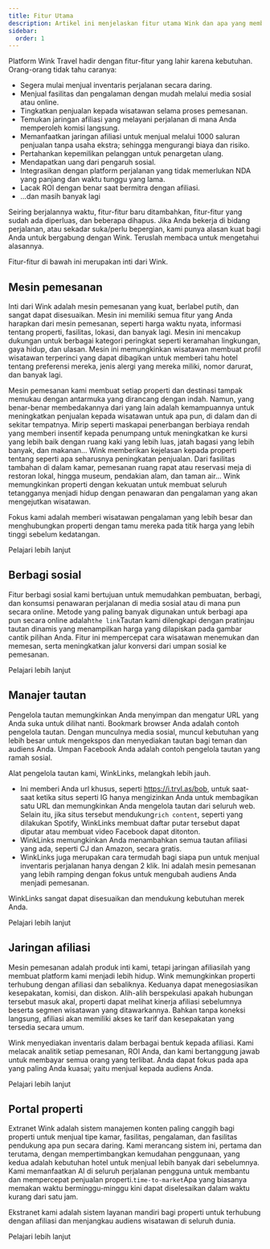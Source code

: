 ```yaml
---
title: Fitur Utama
description: Artikel ini menjelaskan fitur utama Wink dan apa yang membuat kami istimewa.
sidebar:
  order: 1
---
```


Platform Wink Travel hadir dengan fitur-fitur yang lahir karena kebutuhan. Orang-orang tidak tahu caranya:

* Segera mulai menjual inventaris perjalanan secara daring.
* Menjual fasilitas dan pengalaman dengan mudah melalui media sosial atau online.
* Tingkatkan penjualan kepada wisatawan selama proses pemesanan.
* Temukan jaringan afiliasi yang melayani perjalanan di mana Anda memperoleh komisi langsung.
* Memanfaatkan jaringan afiliasi untuk menjual melalui 1000 saluran penjualan tanpa usaha ekstra; sehingga mengurangi biaya dan risiko.
* Pertahankan kepemilikan pelanggan untuk penargetan ulang.
* Mendapatkan uang dari pengaruh sosial.
* Integrasikan dengan platform perjalanan yang tidak memerlukan NDA yang panjang dan waktu tunggu yang lama.
* Lacak ROI dengan benar saat bermitra dengan afiliasi.
* ...dan masih banyak lagi

Seiring berjalannya waktu, fitur-fitur baru ditambahkan, fitur-fitur yang sudah ada diperluas, dan beberapa dihapus. Jika Anda bekerja di bidang perjalanan, atau sekadar suka/perlu bepergian, kami punya alasan kuat bagi Anda untuk bergabung dengan Wink. Teruslah membaca untuk mengetahui alasannya.

Fitur-fitur di bawah ini merupakan inti dari Wink.

## Mesin pemesanan

Inti dari Wink adalah mesin pemesanan yang kuat, berlabel putih, dan sangat dapat disesuaikan. Mesin ini memiliki semua fitur yang Anda harapkan dari mesin pemesanan, seperti harga waktu nyata, informasi tentang properti, fasilitas, lokasi, dan banyak lagi. Mesin ini mencakup dukungan untuk berbagai kategori peringkat seperti keramahan lingkungan, gaya hidup, dan ulasan. Mesin ini memungkinkan wisatawan membuat profil wisatawan terperinci yang dapat dibagikan untuk memberi tahu hotel tentang preferensi mereka, jenis alergi yang mereka miliki, nomor darurat, dan banyak lagi.

Mesin pemesanan kami membuat setiap properti dan destinasi tampak memukau dengan antarmuka yang dirancang dengan indah. Namun, yang benar-benar membedakannya dari yang lain adalah kemampuannya untuk meningkatkan penjualan kepada wisatawan untuk apa pun, di dalam dan di sekitar tempatnya. Mirip seperti maskapai penerbangan berbiaya rendah yang memberi insentif kepada penumpang untuk meningkatkan ke kursi yang lebih baik dengan ruang kaki yang lebih luas, jatah bagasi yang lebih banyak, dan makanan... Wink memberikan kejelasan kepada properti tentang seperti apa seharusnya peningkatan penjualan. Dari fasilitas tambahan di dalam kamar, pemesanan ruang rapat atau reservasi meja di restoran lokal, hingga museum, pendakian alam, dan taman air... Wink memungkinkan properti dengan kekuatan untuk membuat seluruh tetangganya menjadi hidup dengan penawaran dan pengalaman yang akan mengejutkan wisatawan.

Fokus kami adalah memberi wisatawan pengalaman yang lebih besar dan menghubungkan properti dengan tamu mereka pada titik harga yang lebih tinggi sebelum kedatangan.

<LinkButton href="/booking-engine/in-a-nutshell">
  Pelajari lebih lanjut
</LinkButton>


## Berbagi sosial

Fitur berbagi sosial kami bertujuan untuk memudahkan pembuatan, berbagi, dan konsumsi penawaran perjalanan di media sosial atau di mana pun secara online. Metode yang paling banyak digunakan untuk berbagi apa pun secara online adalah`the link`Tautan kami dilengkapi dengan pratinjau tautan dinamis yang menampilkan harga yang dilapiskan pada gambar cantik pilihan Anda. Fitur ini mempercepat cara wisatawan menemukan dan memesan, serta meningkatkan jalur konversi dari umpan sosial ke pemesanan.

<LinkButton href="/studio/shareable-links">
  Pelajari lebih lanjut
</LinkButton>


## Manajer tautan

Pengelola tautan memungkinkan Anda menyimpan dan mengatur URL yang Anda suka untuk dilihat nanti. Bookmark browser Anda adalah contoh pengelola tautan. Dengan munculnya media sosial, muncul kebutuhan yang lebih besar untuk mengekspos dan menyediakan tautan bagi teman dan audiens Anda. Umpan Facebook Anda adalah contoh pengelola tautan yang ramah sosial.

Alat pengelola tautan kami, WinkLinks, melangkah lebih jauh.

* Ini memberi Anda url khusus, seperti https://i.trvl.as/bob, untuk saat-saat ketika situs seperti IG hanya mengizinkan Anda untuk membagikan satu URL dan memungkinkan Anda mengelola tautan dari seluruh web. Selain itu, jika situs tersebut mendukung`rich content`, seperti yang dilakukan Spotify, WinkLinks membuat daftar putar tersebut dapat diputar atau membuat video Facebook dapat ditonton.
* WinkLinks memungkinkan Anda menambahkan semua tautan afiliasi yang ada, seperti CJ dan Amazon, secara gratis.
* WinkLinks juga merupakan cara termudah bagi siapa pun untuk menjual inventaris perjalanan hanya dengan 2 klik. Ini adalah mesin pemesanan yang lebih ramping dengan fokus untuk mengubah audiens Anda menjadi pemesanan.

WinkLinks sangat dapat disesuaikan dan mendukung kebutuhan merek Anda.

<LinkButton href="/link-manager/wink-links">
  Pelajari lebih lanjut
</LinkButton>


## Jaringan afiliasi

Mesin pemesanan adalah produk inti kami, tetapi jaringan afiliasilah yang membuat platform kami menjadi lebih hidup. Wink memungkinkan properti terhubung dengan afiliasi dan sebaliknya. Keduanya dapat menegosiasikan kesepakatan, komisi, dan diskon. Alih-alih berspekulasi apakah hubungan tersebut masuk akal, properti dapat melihat kinerja afiliasi sebelumnya beserta segmen wisatawan yang ditawarkannya. Bahkan tanpa koneksi langsung, afiliasi akan memiliki akses ke tarif dan kesepakatan yang tersedia secara umum.

Wink menyediakan inventaris dalam berbagai bentuk kepada afiliasi. Kami melacak analitik setiap pemesanan, ROI Anda, dan kami bertanggung jawab untuk membayar semua orang yang terlibat. Anda dapat fokus pada apa yang paling Anda kuasai; yaitu menjual kepada audiens Anda.

<LinkButton href="/studio/what-is-studio">
  Pelajari lebih lanjut
</LinkButton>


## Portal properti

Extranet Wink adalah sistem manajemen konten paling canggih bagi properti untuk menjual tipe kamar, fasilitas, pengalaman, dan fasilitas pendukung apa pun secara daring. Kami merancang sistem ini, pertama dan terutama, dengan mempertimbangkan kemudahan penggunaan, yang kedua adalah kebutuhan hotel untuk menjual lebih banyak dari sebelumnya. Kami memanfaatkan AI di seluruh perjalanan pengguna untuk membantu dan mempercepat penjualan properti.`time-to-market`Apa yang biasanya memakan waktu berminggu-minggu kini dapat diselesaikan dalam waktu kurang dari satu jam.

Ekstranet kami adalah sistem layanan mandiri bagi properti untuk terhubung dengan afiliasi dan menjangkau audiens wisatawan di seluruh dunia.

<LinkButton href="/extranet/what-is-extranet">
  Pelajari lebih lanjut
</LinkButton>

